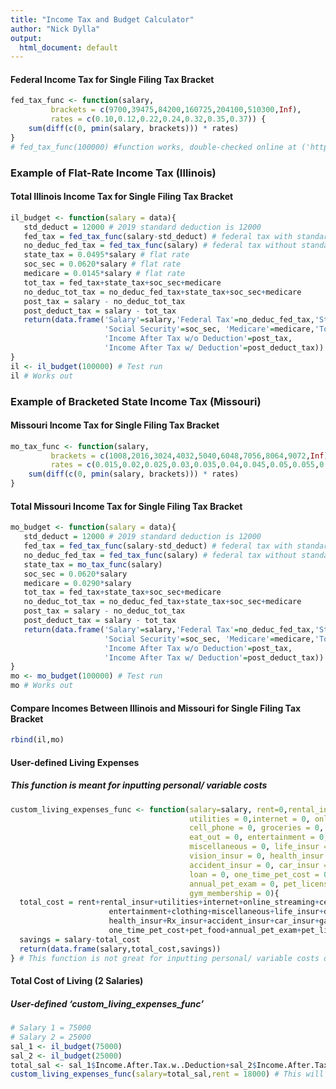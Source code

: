 ```yaml
---
title: "Income Tax and Budget Calculator"
author: "Nick Dylla"
output:
  html_document: default
---
```

#### Federal Income Tax for Single Filing Tax Bracket
```r
fed_tax_func <- function(salary,
         brackets = c(9700,39475,84200,160725,204100,510300,Inf),
         rates = c(0.10,0.12,0.22,0.24,0.32,0.35,0.37)) {        
    sum(diff(c(0, pmin(salary, brackets))) * rates)
}
# fed_tax_func(100000) #function works, double-checked online at ('https://www.taxact.com/tools/tax-bracket-calculator')

```

### Example of Flat-Rate Income Tax (Illinois)
#### Total Illinois Income Tax for Single Filing Tax Bracket
```r
il_budget <- function(salary = data){
   std_deduct = 12000 # 2019 standard deduction is 12000
   fed_tax = fed_tax_func(salary-std_deduct) # federal tax with standard deduction included
   no_deduc_fed_tax = fed_tax_func(salary) # federal tax without standard deduction included
   state_tax = 0.0495*salary # flat rate
   soc_sec = 0.0620*salary # flat rate
   medicare = 0.0145*salary # flat rate
   tot_tax = fed_tax+state_tax+soc_sec+medicare
   no_deduc_tot_tax = no_deduc_fed_tax+state_tax+soc_sec+medicare
   post_tax = salary - no_deduc_tot_tax
   post_deduct_tax = salary - tot_tax
   return(data.frame('Salary'=salary,'Federal Tax'=no_deduc_fed_tax,'State Tax'=state_tax, 
                     'Social Security'=soc_sec, 'Medicare'=medicare,'Total Tax'=tot_tax,
                     'Income After Tax w/o Deduction'=post_tax,
                     'Income After Tax w/ Deduction'=post_deduct_tax))
}
il <- il_budget(100000) # Test run
il # Works out
```

### Example of Bracketed State Income Tax (Missouri)
#### Missouri Income Tax for Single Filing Tax Bracket
```r
mo_tax_func <- function(salary,
         brackets = c(1008,2016,3024,4032,5040,6048,7056,8064,9072,Inf),
         rates = c(0.015,0.02,0.025,0.03,0.035,0.04,0.045,0.05,0.055,0.060)) {        
    sum(diff(c(0, pmin(salary, brackets))) * rates)
}
```

#### Total Missouri Income Tax for Single Filing Tax Bracket
```r
mo_budget <- function(salary = data){
   std_deduct = 12000 # 2019 standard deduction is 12000
   fed_tax = fed_tax_func(salary-std_deduct) # federal tax with standard deduction included
   no_deduc_fed_tax = fed_tax_func(salary) # federal tax without standard deduction included
   state_tax = mo_tax_func(salary)
   soc_sec = 0.0620*salary
   medicare = 0.0290*salary
   tot_tax = fed_tax+state_tax+soc_sec+medicare
   no_deduc_tot_tax = no_deduc_fed_tax+state_tax+soc_sec+medicare
   post_tax = salary - no_deduc_tot_tax
   post_deduct_tax = salary - tot_tax
   return(data.frame('Salary'=salary,'Federal Tax'=no_deduc_fed_tax,'State Tax'=state_tax, 
                     'Social Security'=soc_sec, 'Medicare'=medicare,'Total Tax'=tot_tax,
                     'Income After Tax w/o Deduction'=post_tax,
                     'Income After Tax w/ Deduction'=post_deduct_tax))
}
mo <- mo_budget(100000) # Test run
mo # Works out
```

#### Compare Incomes Between Illinois and Missouri for Single Filing Tax Bracket
```r
rbind(il,mo)
```

#### User-defined Living Expenses
##### This function is meant for inputting personal/ variable costs
```r
custom_living_expenses_func <- function(salary=salary, rent=0,rental_insur = 0,
                                        utilities = 0,internet = 0, online_streaming = 0, 
                                        cell_phone = 0, groceries = 0,
                                        eat_out = 0, entertainment = 0, clothing = 0,
                                        miscellaneous = 0, life_insur = 0, dental_insur = 0, 
                                        vision_insur = 0, health_insur = 0, Rx_insur = 0,
                                        accident_insur = 0, car_insur = 0, gasoline = 0,
                                        loan = 0, one_time_pet_cost = 0, pet_food = 0,
                                        annual_pet_exam = 0, pet_license = 0, 
                                        gym_membership = 0){
  total_cost = rent+rental_insur+utilities+internet+online_streaming+cell_phone+groceries+eat_out+
                      entertainment+clothing+miscellaneous+life_insur+dental_insur+vision_insur+
                      health_insur+Rx_insur+accident_insur+car_insur+gasoline+loan+
                      one_time_pet_cost+pet_food+annual_pet_exam+pet_license+gym_membership
  savings = salary-total_cost
  return(data.frame(salary,total_cost,savings))
} # This function is not great for inputting personal/ variable costs due to the set values
```

#### Total Cost of Living (2 Salaries)
##### User-defined 'custom_living_expenses_func'
```r
# Salary 1 = 75000
# Salary 2 = 25000
sal_1 <- il_budget(75000)
sal_2 <- il_budget(25000)
total_sal <- sal_1$Income.After.Tax.w..Deduction+sal_2$Income.After.Tax.w..Deduction # columns containing the salary after taxes with the standard deduction included
custom_living_expenses_func(salary=total_sal,rent = 18000) # This will return the combined salaries, total living expense costs, and combined savings if you only had to pay rent 
```

